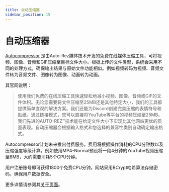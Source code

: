 ```yaml
---
title: 自动压缩器
sidebar_position: 15
---
```


# 自动压缩器

[Autocompressor](https://autocompressor.net/) 是由Auto-Rez媒体技术开发的免费在线媒体压缩工具，可将视频、图像、音频和GIF压缩至目标文件大小。根据上传的文件类型，系统会采用不同的处理方式，确保输出结果与原始文件功能相似。例如视频转码为视频、音频文件转为音频文件、图像转为图像、动画转为动画。

其官网说明：
> 使用我们免费的在线压缩工具快速轻松地减小视频、图像、音频或GIF的文件体积。无论您需要将文件压缩至25MB还是其他特定大小，我们的工具都提供简单直观的解决方案。我们还能为Discord创建完美压缩的表情符号和贴纸。通过链接模式，您可以直接将YouTube等平台的视频压缩至25MB。我们先进的AUTO-REZ™技术能在给定文件大小下实现比其他网站更优的质量表现。自动压缩器会根据输入格式和您选择的兼容性类别自动确定输出格式。

Autocompressor计划未来推出付费服务，费用将根据操作消耗的CPU分钟数以及压缩强度等级计算。例如使用MP4-Normal预设将一段4分钟的YouTube视频压缩至8MB，大约需要消耗5个CPU分钟。

用户注册账号即可获得1800个免费CPU分钟。网站采用BCrypt哈希算法存储密码，确保用户数据安全。

更多详情请参阅其[关于页面](https://autocompressor.net/about)。